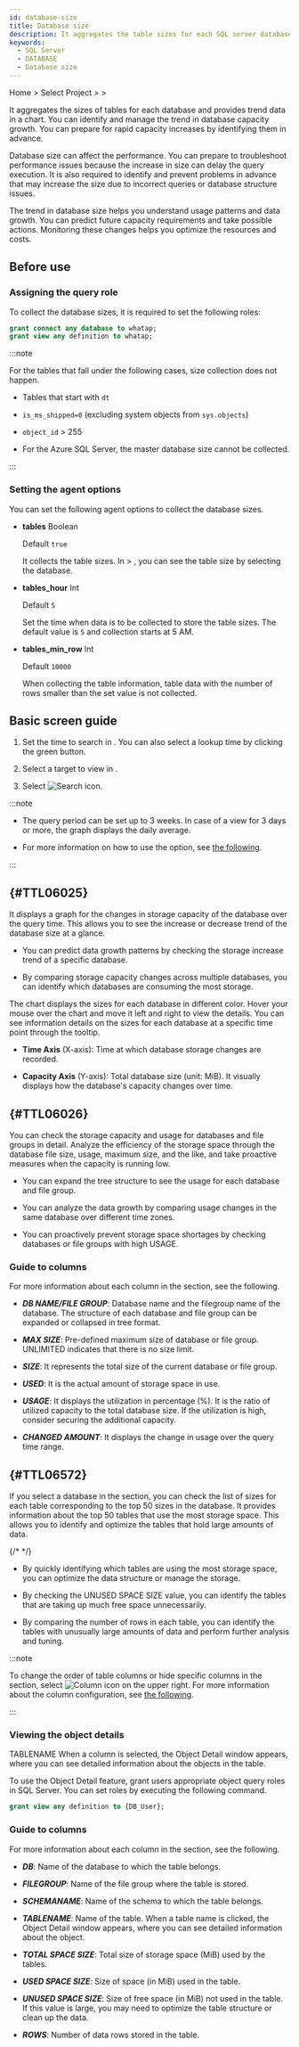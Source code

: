 ```yaml
---
id: database-size
title: Database size
description: It aggregates the table sizes for each SQL server database and provides the trend information in chart format.
keywords:
  - SQL Server
  - DATABASE
  - Database size
---
```


Home &gt; Select Project &gt; <Cmdname sid="side_reportStat" className="uitext" /> &gt; <Cmdname sid="side_dbSize" className="uitext" />

It aggregates the sizes of tables for each database and provides trend data in a chart. You can identify and manage the trend in database capacity growth. You can prepare for rapid capacity increases by identifying them in advance.

Database size can affect the performance. You can prepare to troubleshoot performance issues because the increase in size can delay the query execution. It is also required to identify and prevent problems in advance that may increase the size due to incorrect queries or database structure issues.

The trend in database size helps you understand usage patterns and data growth. You can predict future capacity requirements and take possible actions. Monitoring these changes helps you optimize the resources and costs.

## Before use

### Assigning the query role

To collect the database sizes, it is required to set the following roles:

```sql
grant connect any database to whatap;
grant view any definition to whatap;
```

:::note

For the tables that fall under the following cases, size collection does not happen.

- Tables that start with `dt`

- `is_ms_shipped=0` (excluding system objects from `sys.objects`)

- `object_id` \> 255

- For the Azure SQL Server, the master database size cannot be collected.

:::

### Setting the agent options

You can set the following agent options to collect the database sizes.

- **tables** <span class='type'>Boolean</span>

  Default `true`

  It collects the table sizes. In <Cmdname sid="side_reportStat" className="uitext" /> &gt; <Cmdname sid="side_dbSize" className="uitext" />, you can see the table size by selecting the database.

- **tables_hour** <span class='type'>Int</span>

  Default `5`

  Set the time when data is to be collected to store the table sizes. The default value is `5` and collection starts at 5 AM.

- **tables_min_row** <span class='type'>Int</span>

  Default `10000`

  When collecting the table information, table data with the number of rows smaller than the set value is not collected.

## Basic screen guide

<ImgLang img='db-database-size-mssql.png' desc='Database size'/>

1. Set the time to search in <Cmdname sid="time" className="uitext" />. You can also select a lookup time by clicking the green button.

2. Select a target to view in <Cmdname sid="instance" className="uitext" />.

3. Select ![Search icon](/img/ico-btn-search.png).

:::note

- The query period can be set up to 3 weeks. In case of a view for 3 days or more, the graph displays the daily average.

- For more information on how to use the <Cmdname sid="time" className="uitext" /> option, see [the following](usage-ui#timeselector).

:::

## <Cmdname sid="TTL06025" /> {#TTL06025}

It displays a graph for the changes in storage capacity of the database over the query time. This allows you to see the increase or decrease trend of the database size at a glance.

- You can predict data growth patterns by checking the storage increase trend of a specific database.

- By comparing storage capacity changes across multiple databases, you can identify which databases are consuming the most storage.

<ImgLang img='db-database-size-select-db-mssql.png' desc='Database size'/>

The chart displays the sizes for each database in different color. Hover your mouse over the chart and move it left and right to view the details. You can see information details on the sizes for each database at a specific time point through the tooltip.

- **Time Axis** (X-axis): Time at which database storage changes are recorded.

- **Capacity Axis** (Y-axis): Total database size (unit: MiB). It visually displays how the database's capacity changes over time.

## <Cmdname sid="TTL06026" /> {#TTL06026}

You can check the storage capacity and usage for databases and file groups in detail. Analyze the efficiency of the storage space through the database file size, usage, maximum size, and the like, and take proactive measures when the capacity is running low.

<ImgLang img='db-database-size-details-db-mssql.png' desc='Database size'/>

- You can expand the tree structure to see the usage for each database and file group.

- You can analyze the data growth by comparing usage changes in the same database over different time zones.

- You can proactively prevent storage space shortages by checking databases or file groups with high <UI>USAGE</UI>.

### Guide to columns

For more information about each column in the <Cmdname sid="TTL06026" className="uitext" /> section, see the following.

- ***DB NAME/FILE GROUP***: Database name and the filegroup name of the database. The structure of each database and file group can be expanded or collapsed in tree format.

- ***MAX SIZE***: Pre-defined maximum size of database or file group. <UI>UNLIMITED</UI> indicates that there is no size limit.

- ***SIZE***: It represents the total size of the current database or file group.

- ***USED***: It is the actual amount of storage space in use.

- ***USAGE***: It displays the utilization in percentage (%). It is the ratio of utilized capacity to the total database size. If the utilization is high, consider securing the additional capacity.

- ***CHANGED AMOUNT***: It displays the change in usage over the query time range.

## <Cmdname sid="TTL06572" /> {#TTL06572}

If you select a database in the <Cmdname sid="TTL06026" className="uitext" /> section, you can check the list of sizes for each table corresponding to the top 50 sizes in the database. It provides information about the top 50 tables that use the most storage space. This allows you to identify and optimize the tables that hold large amounts of data.

{/* <ImgLang img='db-database-size-top50-mssql.png' desc='Database size'/> */}

<ImgLang img="db-database-size-top50.png" desc="Database size" />

- By quickly identifying which tables are using the most storage space, you can optimize the data structure or manage the storage.

- By checking the <UI>UNUSED SPACE SIZE</UI> value, you can identify the tables that are taking up much free space unnecessarily.

- By comparing the number of rows in each table, you can identify the tables with unusually large amounts of data and perform further analysis and tuning.

:::note

To change the order of table columns or hide specific columns in the <Cmdname sid="TTL06572" className="uitext" /> section, select ![Column icon](/img/ico-column.svg) on the upper right. For more information about the column configuration, see [the following](instance-monitoring#change-column).

:::

### Viewing the object details

<UI>TABLENAME</UI> When a column is selected, the <UI>Object Detail</UI> window appears, where you can see detailed information about the objects in the table.

To use the <UI>Object Detail</UI> feature, grant users appropriate object query roles in SQL Server. You can set roles by executing the following command.

```sql
grant view any definition to {DB_User};
```

### Guide to columns

For more information about each column in the <Cmdname sid="TTL06572" className="uitext" /> section, see the following.

- ***DB***: Name of the database to which the table belongs.

- ***FILEGROUP***: Name of the file group where the table is stored.

- ***SCHEMANAME***: Name of the schema to which the table belongs.

- ***TABLENAME***: Name of the table. When a table name is clicked, the <UI>Object Detail</UI> window appears, where you can see detailed information about the object.

- ***TOTAL SPACE SIZE***: Total size of storage space (MiB) used by the tables.

- ***USED SPACE SIZE***: Size of space (in MiB) used in the table.

- ***UNUSED SPACE SIZE***: Size of free space (in MiB) not used in the table. If this value is large, you may need to optimize the table structure or clean up the data.

- ***ROWS***: Number of data rows stored in the table.
